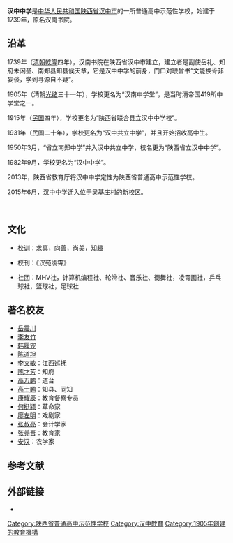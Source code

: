{{coord|33.080522|N|107.035773|E|format=dms|region:CN_type:edu|display=title}}
{{高中
|图像          = 
|图像大小      =  
|图像说明      = 
|名称          = 汉中中学
|外文名称      = Hanzhong High School
|校训          = 求真，向善，尚美，知趣
|理念          = 
|建校          = 1739年
|闭校          = 
|复校          = 
|校庆日        = 
|类型          = [[公立学校|公立学校]] 
|共学或别学    = [[男女共学|男女共学]] 
|课程          = [[全日制|全日制]]课程 
|单位制或学年制= [[学年制|学年制]] 
|学科          = [[综合科|综合科]] 
|学期          = [[2学期制|2学期制]] 
|年级          = 
|班级          = 
|创立者        = 岳礼、朱闲圣、侯天章
|党委书记      = 
|校长          = 文庆华<ref>{{cite news |author= |url=http://www.gx211.com/news/2015415/n6737252639.html |title=陕西省汉中中学领导一行赴汉中市龙岗学校考察交流 |newspaper= |date=2015-04-15 |language= |location= |accessdate=2015-05-10 |archive-date=2016-03-04 |archive-url=https://web.archive.org/web/20160304135757/http://www.gx211.com/news/2015415/n6737252639.html |dead-url=no }}</ref>
|副校长        = 
|教师          = 162人
|职工          = 
|学生          = 3200余人
|面积          = 58亩
|建筑面积      = 33000平方米
|旧校名        = 汉南书院<br />汉南中学堂<br />陕西省联合县立汉中中学校<br />陕西省立汉中中学
|刊物          = 《汉苑凌霄》
|隶属          = [[陕西省省教育厅|陕西省省教育厅]]
|学区          = 
|地址          = {{CHN}}[[陕西省|陕西省]][[汉中市|汉中市]]汉台区兴汉路211号
|邮编          = 723001
|电话          = <!-- {{Tel|86|区号|号码 }} -->
|网站          = {{URL|http://www.hzzx.net.cn/}} 
|标志          = <!-- [[Image:|250px]]-->
|体育项目      = 
|校色          = 
|吉祥物        = 
|宗教          = 
|脚註          = 
}} 

'''汉中中学'''是[[中华人民共和国|中华人民共和国]][[陕西省|陕西省]][[汉中市|汉中市]]的一所普通高中示范性学校，始建于1739年，原名汉南书院。

==沿革==
1739年（[[清朝|清朝]][[乾隆|乾隆]]四年），汉南书院在陕西省汉中市建立，建立者是副使岳礼、知府朱闲圣、南郑县知县侯天章，它是汉中中学的前身，门口对联曾书“文能换骨非妄谈，学到寻源自不疑”。

1905年（清朝[[光绪|光绪]]三十一年），学校更名为“汉南中学堂”，是当时清帝国419所中学堂之一。

1915年（[[中华民国|民国]]四年），学校更名为“陕西省联合县立汉中中学校”。

1931年（民国二十年），学校更名为“汉中共立中学”，并且开始招收高中生。

1950年3月，“省立南郑中学”并入汉中共立中学，校名更为“陕西省立汉中中学”。

1982年9月，学校更名为“汉中中学”。

2013年，陕西省教育厅将汉中中学定性为陕西省普通高中示范性学校。

2015年6月，汉中中学迁入位于吴基庄村的新校区。

<br />

==文化==
*校训：求真，向善，尚美，知趣

*校刊：《汉苑凌霄》

*社团：MHV社，计算机编程社、轮滑社、音乐社、街舞社，凌霄画社，乒乓球社，篮球社，足球社

==著名校友==
*[[岳震川|岳震川]]
*[[李友竹|李友竹]]
*[[韩履宠|韩履宠]]
*[[陈道坦|陈道坦]]
*[[李文敏|李文敏]]：江西巡抚
*[[陈才芳|陈才芳]]：知府
*[[高万鹏|高万鹏]]：道台
*[[高士鹏|高士鹏]]：知县、同知
*[[康耀辰|康耀辰]]：教育督察专员
*[[何挺颖|何挺颖]]：革命家
*[[廖左明|廖左明]]：戏剧家
*[[张叔亮|张叔亮]]：会计学家
*[[张养吾|张养吾]]：教育家
*[[安汉|安汉]]：农学家

==参考文献==
{{reflist}}

==外部链接==
*{{Official website|1= http://www.hzzx.net.cn/}}

{{陕西省普通高中示范性学校}}

{{DEFAULTSORT:H汉中中学}}
[[Category:陕西省普通高中示范性学校|Category:陕西省普通高中示范性学校]]
[[Category:汉中教育|Category:汉中教育]]
[[Category:1905年創建的教育機構|Category:1905年創建的教育機構]]